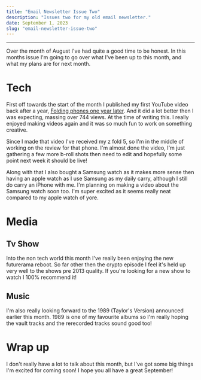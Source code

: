 ```yaml
---
title: "Email Newsletter Issue Two"
description: "Issues two for my old email newsletter."
date: September 1, 2023
slug: "email-newsletter-issue-two"
---
```

---
Over the month of August I've had quite a good time to be honest. In this months issue I'm going to go over what I've been up to this month, and what my plans are for next month.

# Tech
First off towards the start of the month I published my first YouTube video back after a year, [Folding phones one year later](https://www.youtube.com/watch?v=8BhGFdTyPKY). And it did a lot better then I was expecting, massing over 744 views. At the time of writing this. I really enjoyed making videos again and it was so much fun to work on something creative.

Since I made that video I've received my z fold 5, so I'm in the middle of working on the review for that phone. I'm almost done the video, I'm just gathering a few more b-roll shots then need to edit and hopefully some point next week it should be live!

Along with that I also bought a Samsung watch as it makes more sense then having an apple watch as I use Samsung as my daily carry, although I still do carry an iPhone with me. I'm planning on making a video about the Samsung watch soon too. I'm super excited as it seems really neat compared to my apple watch of yore.

# Media
## Tv Show
Into the non tech world this month I've really been enjoying the new futurerama reboot. So far other then the crypto episode I feel it's held up very well to the shows pre 2013 quality. If you're looking for a new show to watch I 100% recommend it!
## Music
I'm also really looking forward to the 1989 (Taylor's Version) announced earlier this month. 1989 is one of my favourite albums so I'm really hoping the vault tracks and the rerecorded tracks sound good too!

# Wrap up
I don't really have a lot to talk about this month, but I've got some big things I'm excited for coming soon! I hope you all have a great September!
